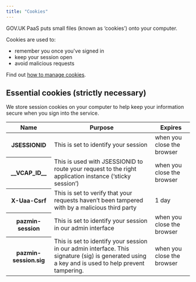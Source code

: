 ```yaml
---
title: "Cookies"
---
```


GOV.UK PaaS puts small files (known as ‘cookies’) onto your computer.

Cookies are used to:

*   remember you once you've signed in
*   keep your session open
*   avoid malicious requests

Find out [how to manage cookies](https://ico.org.uk/for-the-public/online/cookies/).

## Essential cookies (strictly necessary)

We store session cookies on your computer to help keep your information secure when you sign into the service.

<table className="govuk-table">
  <thead className="govuk-table__head">
    <tr className="govuk-table__row">
      <th scope="col" className="govuk-table__header">Name</th>
      <th scope="col" className="govuk-table__header">Purpose</th>
      <th scope="col" className="govuk-table__header">Expires</th>
    </tr>
  </thead>
  <tbody className="govuk-table">
    <tr className="govuk-table__row">
      <th scope="row" className="govuk-table__header">JSESSIONID</th>
      <td className="govuk-table__cell">This is set to identify your session</td>
      <td className="govuk-table__cell">when you close the browser</td>
    </tr>
    <tr className="govuk-table__row">
      <th scope="row" className="govuk-table__header">__VCAP_ID__</th>
      <td className="govuk-table__cell">This is used with JSESSIONID to route your request to the right application instance (‘sticky session’)</td>
      <td className="govuk-table__cell">when you close the browser</td>
    </tr>
    <tr className="govuk-table__row">
      <th scope="row" className="govuk-table__header">X-Uaa-Csrf</th>
      <td className="govuk-table__cell">This is set to verify that your requests haven’t been tampered with by a malicious third party</td>
      <td className="govuk-table__cell">1 day</td>
    </tr>
    <tr className="govuk-table__row">
      <th scope="row" className="govuk-table__header">pazmin-session</th>
      <td className="govuk-table__cell">This is set to identify your session in our admin interface</td>
      <td className="govuk-table__cell">when you close the browser</td>
    </tr>
    <tr className="govuk-table__row">
      <th scope="row" className="govuk-table__header">pazmin-session.sig</th>
      <td className="govuk-table__cell">This is set to identify your session in our admin interface. This signature (sig) is generated using a key and is used to help prevent tampering.</td>
      <td className="govuk-table__cell">when you close the browser</td>
    </tr>
  </tbody>
</table>
